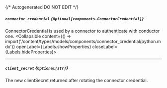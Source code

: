 {/* Autogenerated DO NOT EDIT  */}

##### `connector_credential` *{`Optional[components.ConnectorCredential]`}*
ConnectorCredential is used by a connector to authenticate with conductor one.
<Collapsible content={() => import('/content/types/models/components/connector_credential/python.mdx')} openLabel={Labels.showProperties} closeLabel={Labels.hideProperties}>
</Collapsible>

---
##### `client_secret` *{`Optional[str]`}*
The new clientSecret returned after rotating the connector credential.


